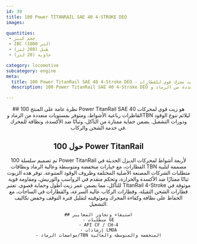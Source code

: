 ```yaml
---
id: 39
title: 100 Power TITANRAIL SAE 40 4-STROKE DEO
images:

quantities:
 - حجم كبير
 - IBC (1000 لتر)
 - طبل (208 لتر)
 - حاوية (20 لتر)

category: locomotive
subcategory: engine
meta:
  title: 100 Power TitanRail SAE 40 4-Stroke DEO - زيت محرك قوي للقطارات
  description: 100 Power TitanRail SAE 40 4-Stroke DEO هو زيت محرك قوي مُصمم لمحركات القاطرات رباعية الأشواط. متوفر بمستويات متعددة من الرماد وTBN ليلائم تنوع الوقود ودورات التشغيل، ويوفر حماية ممتازة من التآكل، وثباتًا ضد الأكسدة، ونظافة فائقة للمحرك لعمليات الشحن والركاب. يلبي متطلبات GE ومعايير API CF / CH-4 وإرشادات LMOA.

---
```


<Header>
    ## نظرة عامة على المنتج
    100 Power TitanRail SAE 40 هو زيت قوي لمحركات القاطرات رباعية
    الأشواط، ومتوفر بمستويات متعددة من الرماد وTBN ليلائم تنوع الوقود
    ودورات التشغيل. يضمن حماية ممتازة من التآكل، وثباتًا ضد الأكسدة،
    ونظافة للمحرك في خدمة الشحن والركاب.

 ## حول 100 Power TitanRail
  تم تصميم سلسلة 100 Power TitanRail لأربعة أشواط لمحركات الديزل الحديثة في القطارات، مع خيارات منخفضة ومتوسطة وعالية الرماد ونطاقات TBN مصممة لتلبية متطلبات الشركات المصنعة الأصلية المختلفة وظروف الوقود المتنوعة. توفر هذه الزيوت ثباتًا ممتازًا ضد الأكسدة والحرارة، وتحكم متقدم في الرواسب والورنيش، ومقاومة قوية للتآكل، مما يضمن عمر زيت أطول وحماية قصوى. تعتبر TitanRail 4-Stroke موثوقة في قطارات الشحن الثقيلة، وقطارات الركاب عالية السرعة، والقطارات في الساحات، مع الحفاظ على نظافة وكفاءة المحرك وموثوقيته لتقليل فترة التوقف وخفض تكاليف التشغيل.

    ## استيفاء وتجاوز المعايير
    - متطلبات GE
    - API CF / CH-4
    - إرشادات LMOA
    - مواصفات الرماد/TBN المنخفضة والمتوسطة والعالية

</Header>
